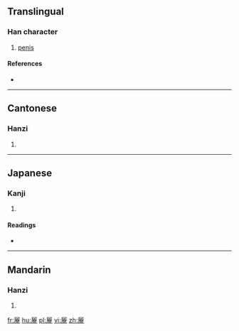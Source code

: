 ==Translingual==

===Han character===
{{Han char|rn=44|rad=尸|as=15|sn=18|four=77296|canj=SJKF|ids=⿸尸寮}}

# [[penis]]

====References====
* {{Han ref|kx=0304.030|dkj=07813|dj=0602.110|hdz=20982.010|uh=5C6A|ud=23658|bh=EFC3|bd=61379}}

----

==Cantonese==

===Hanzi===
{{yue-hanzi|jyut=[[liu4]]|y=liu4}}

# {{defn|lang=yue|sort=尸15}}

----

==Japanese==

===Kanji===
{{ja-kanji|grade=|rs=尸15}}

# {{defn|lang=ja|sort=尸15}}

====Readings====
* {{ja-readings|on=[[りょう]] (ryō)|kun=}}

----

==Mandarin==

===Hanzi===
{{cmn-hanzi|pin=[[liáo]] ([[liao2]])|wg=liao<sup>2</sup>}}

# {{defn|lang=cmn|sort=尸15}}

[[fr:屪]]
[[hu:屪]]
[[pl:屪]]
[[vi:屪]]
[[zh:屪]]